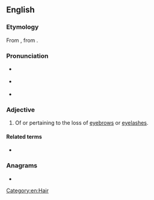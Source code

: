 ==English==
{{was wotd|2008|December|22}}

===Etymology===
From {{m|en|madarosis}}, from {{uder|en|grc|μαδάρωσις||baldness, especially of the eyelids}}.

===Pronunciation===
* {{a|UK}} {{IPA|en|/ˌmæd.əˈɹɒt.ɪk/}}
* {{a|US}} {{IPA|en|/ˌmæd.əˈɹɑt.ɪk/}}
* {{audio|en|en-us-madarotic.ogg|Audio (US)}}

===Adjective===
{{en-adj|-}}

# {{lb|en|medicine|rare}} Of or pertaining to the loss of [[eyebrow]]s or [[eyelash]]es.

====Related terms====
* {{l|en|madarosis}}

===Anagrams===
* {{anagrams|en|a=aacdimort|microdata}}

[[Category:en:Hair]]
